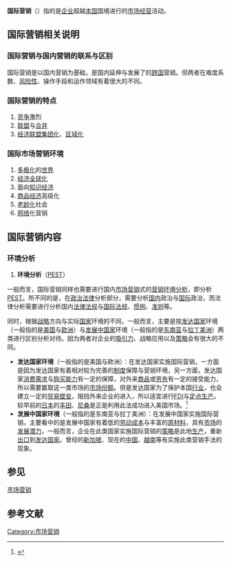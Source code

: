 {{noteTA
|1=zh-tw:行銷;zh-hk:營銷;zh-cn:营销;
}}
'''国际营销'''（{{lang|en|International marketing}}）指的是[[企业|企业]]超越[[国家|本国]]国境进行的[[市场|市场]][[经营|经营]]活动。

== 国际营销相关说明 ==
=== 国际营销与国内营销的联系与区别 ===

国际营销是以国内营销为基础，是国内延伸与发展了的[[跨国|跨国]]营销。但两者在难度系数、[[风险|风险性]]、操作手段和运作领域有着很大的不同。

=== 国际营销的特点 ===
# [[竞争|竞争]]激烈
# [[联盟|联盟]]与[[并购|合并]]
# [[经济联盟|经济联盟]][[集团化|集团化]]、[[区域化|区域化]]

=== 国际市场营销环境 ===
# [[多极化|多极化]]的[[世界|世界]]
# [[经济全球化|经济全球化]]
# 面向[[知识经济|知识经济]]
# [[商品经济|商品经济]]高级化
# [[老龄化|老龄化]]社会
# [[网络|网络]]化营销

== 国际营销内容 ==
=== 环境分析 ===
# '''环境分析'''（[[PEST|PEST]]）
一般而言，国际营销同样也需要进行国内[[市场营销|市场营销]]式的[[营销环境分析|营销环境分析]]，即分析[[PEST|PEST]]。所不同的是，在[[政治|政治]][[法律|法律]]分析部分，需要分析[[国内|国内]]政治与[[国际|国际]]政治，而法律分析需要进行分析国内[[法律|法律]][[法规|法规]]与[[国际法规|国际法规]]、[[惯例|惯例]]、[[准则|准则]]等。

同时，根据[[战略|战略]]方向与实际[[国家|国家]]环境的不同，一般而言，主要是按[[发达国家|发达国家]]环境（一般指的是[[美国|美国]]与[[欧洲|欧洲]]）与[[发展中国家|发展中国家]]环境（一般指的是[[东南亚|东南亚]]与[[拉丁美洲|拉丁美洲]]）两类进行区别分析对待。因为两者对企业的[[吸引力|吸引力]]、战略应用以及[[策略|策略]]会有很大的不同。
* '''发达国家环境'''（一般指的是美国与欧洲）：在发达国家实施国际营销，一方面是因为发达国家有着相对较为完善的[[制度|制度]]保障与营销环境，另一方面，发达国家[[消费|消费]][[需求|需求]]与[[购买能力|购买能力]]有一定的保障，对外来[[商品|商品]]或[[劳务|劳务]]有一定的接受能力，所以需要赢取这一类市场的[[市场份额|市场份额]]。但是发达国家为了保护本国[[行业|行业]]，也会建立一定的[[贸易壁垒|贸易壁垒]]，阻挡外来企业的进入，所以适宜进行[[FDI|FDI]]与[[定点生产|定点生产]]。较早前的[[日本|日本]]的[[丰田|丰田]]、[[尼桑|尼桑]]是正是利用此法成功进入美国市场。<ref>{{cite web |url=http://machinery.ec.com.cn/article/jdbg/200811/669266_1.html |title=日本丰田汽车在美国市场成功的秘诀 |publisher=中国国际电子商务网 |date=2008-11-21 |accessdate=2009-06-22 |language=Zh-hans }}{{dead link|date=2017年12月 |bot=InternetArchiveBot |fix-attempted=yes }}</ref>
* '''发展中国家环境'''（一般指的是东南亚与拉丁美洲）：在发展中国家实施国际营销，主要看中的是发展中国家有着低的[[劳动成本|劳动成本]]与丰富的[[原材料|原材料]]，具有[[市场|市场]]的[[发展|发展]][[潜力|潜力]]，一般而言，企业在此类国家实施国际营销的[[策略|策略]]是此地[[生产|生产]]，重新[[出口|出口]]到[[发达国家|发达国家]]。曾经的[[新加坡|新加坡]]、现在的[[中国|中国]]、[[越南|越南]]等有实施此类营销手法的现象。

== 参见 ==
[[市场营销|市场营销]]

== 参考文献 ==
{{reflist}}

[[Category:市场营销|Category:市场营销]]